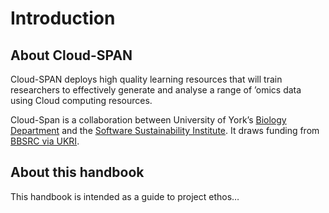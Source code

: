 # Introduction

## About Cloud-SPAN
Cloud-SPAN deploys high quality learning resources that will train researchers to effectively generate and analyse a range of 'omics data using Cloud computing resources.

Cloud-Span is a collaboration between University of York's [Biology Department](https://www.york.ac.uk/biology/) and the [Software Sustainability Institute](https://www.software.ac.uk/). It draws funding from [BBSRC via UKRI](https://gtr.ukri.org/projects?ref=MR%2FV038680%2F1).

## About this handbook
This handbook is intended as a guide to project ethos...